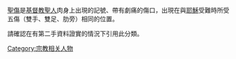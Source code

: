 [[聖傷|聖傷]]是[[基督教聖人|基督教聖人]]肉身上出現的記號、帶有劇痛的傷口，出現在與[[耶穌|耶穌]]受難時所受五傷（雙手、雙足、肋旁）相同的位置。

請確認在有第二手資料證實的情況下引用此分類。


[[Category:宗教相关人物|Category:宗教相关人物]]